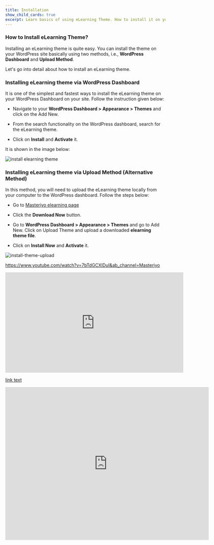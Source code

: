 ---
title: Installation
show_child_cards: true
excerpt: Learn basics of using eLearning Theme. How to install it on your WordPress setup.
---

### How to Install eLearning Theme?

Installing an eLearning theme is quite easy. You can install the theme on your WordPress site basically using two methods, i.e., **WordPress Dashboard** and **Upload Method**. 

Let's go into detail about how to install an eLearning theme. 

### Installing eLearning theme via WordPress Dashboard 

It is one of the simplest and fastest ways to install the eLearning theme on your WordPress Dashboard on your site. Follow the instruction given below:

- Navigate to your **WordPress Dashboard > Appearance > Themes** and click on the Add New. 

- From the search functionality on the WordPress dashboard, search for the eLearning theme. 

- Click on **Install** and **Activate** it. 

It is shown in the image below: 

![install elearning theme](https://user-images.githubusercontent.com/109593521/184878639-fff3068b-be55-48d6-9529-7b8d3f88b5da.gif)


### Installing eLearning theme via Upload Method (Alternative Method) 

In this method, you will need to upload the eLearning theme locally from your computer to the WordPress dashboard. Follow the steps below:

- Go to [Masteriyo elearning page](https://masteriyo.com/wordpress-lms/themes/elearning/)

- Click the **Download Now** button.

- Go to **WordPress Dashboard > Appearance > Themes** and go to Add New. Click on Upload Theme and upload a downloaded **elearning theme file**.

- Click on **Install Now** and **Activate** it.

![install-theme-upload](https://user-images.githubusercontent.com/109593521/183344728-e909c05a-3b44-4051-942d-3f494fbf3721.gif)

https://www.youtube.com/watch?v=7bTdGCXlDuI&ab_channel=Masteriyo

<iframe width="560" height="315" src="https://www.youtube.com/embed/7bTdGCXlDuI" title="YouTube video player" frameborder="0" allow="accelerometer; autoplay; clipboard-write; encrypted-media; gyroscope; picture-in-picture" allowfullscreen></iframe>




[link text](https://www.youtube.com/embed/7bTdGCXlDuI")

<iframe
    width="640"
    height="480"
    src="https://www.youtube.com/embed/7bTdGCXlDuI"
    frameborder="0"
    allow="autoplay; encrypted-media"
    allowfullscreen
>
</iframe>